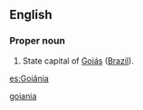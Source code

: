 ==English==

===Proper noun===
{{en-proper noun}}

# State capital of [[Goiás]] ([[Brazil]]).

[[Category:English words spelled with diacritics|goiania]]

[[es:Goiânia]]